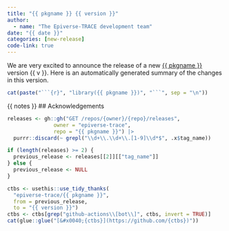 ```yaml
---
title: "{{ pkgname }} {{ version }}"
author:
  - name: "The Epiverse-TRACE development team"
date: "{{ date }}"
categories: [new-release]
code-link: true
---
```


We are very excited to announce the release of a new [{{ pkgname }}](https://epiverse-trace.github.io/{{ pkgname }}) version {{ v }}.
Here is an automatically generated summary of the changes in this version.

```r
cat(paste("```{r}", "library({{ pkgname }})", "```", sep = "\n"))
```

{{ notes }}
## Acknowledgements

```r
releases <- gh::gh("GET /repos/{owner}/{repo}/releases",
               owner = "epiverse-trace",
               repo = "{{ pkgname }}") |>
  purrr::discard(~ grepl("\\d+\\.\\d+\\.[1-9]\\d*$", .x$tag_name))

if (length(releases) >= 2) {
  previous_release <- releases[[2]][["tag_name"]]
} else {
  previous_release <- NULL
}

ctbs <- usethis::use_tidy_thanks(
  "epiverse-trace/{{ pkgname }}",
  from = previous_release,
  to = "{{ version }}")
ctbs <- ctbs[grep("github-actions\\[bot\\]", ctbs, invert = TRUE)]
cat(glue::glue("[&#x0040;{ctbs}](https://github.com/{ctbs})"))
```
